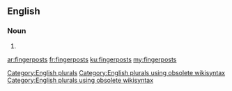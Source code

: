 ==English==

===Noun===
{{head|en}}

# {{plural of|fingerpost}}

[[Category:English plurals]][[Category:English plurals using obsolete wikisyntax]][[Category:English plurals using obsolete wikisyntax]]

[[ar:fingerposts]]
[[fr:fingerposts]]
[[ku:fingerposts]]
[[my:fingerposts]]